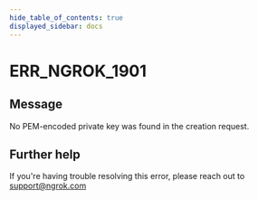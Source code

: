 ```yaml
---
hide_table_of_contents: true
displayed_sidebar: docs
---
```



# ERR_NGROK_1901

## Message

No PEM-encoded private key was found in the creation request.

<ErrorDetails error="err_ngrok_1901" />

## Further help

If you're having trouble resolving this error, please reach out to [support@ngrok.com](mailto:support@ngrok.com?subject=Help%20with%20ERR_NGROK_1901)
